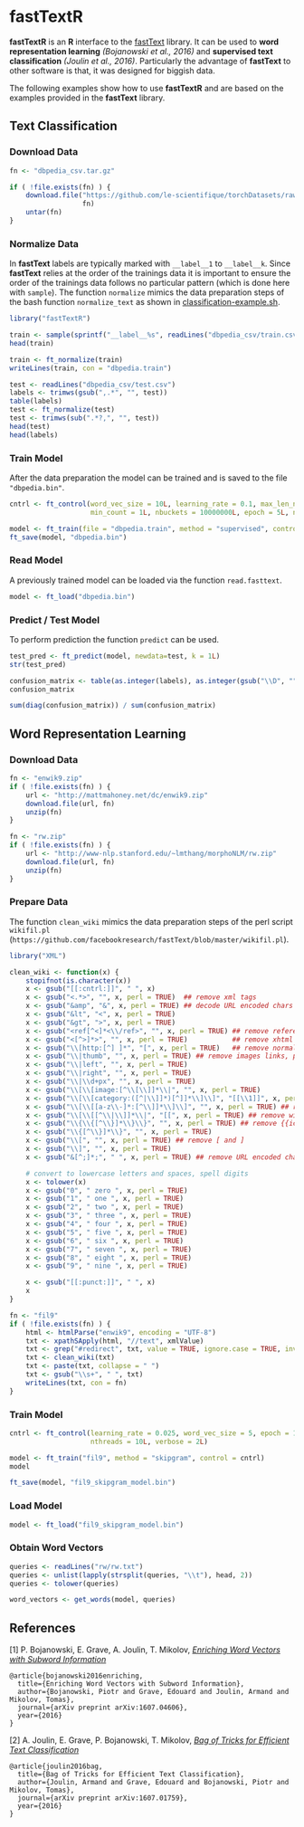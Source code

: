 # fastTextR

**fastTextR** is an **R** interface to the [fastText](https://github.com/facebookresearch/fastText)
library. It can be used to **word representation learning** *(Bojanowski et al., 2016)* and 
**supervised text classification** *(Joulin et al., 2016)*.
Particularly the advantage of **fastText** to other software is that, 
it was designed for biggish data.

The following examples show how to use **fastTextR** and are based on the
examples provided in the **fastText** library.

## Text Classification
### Download Data    
```r
fn <- "dbpedia_csv.tar.gz"

if ( !file.exists(fn) ) {
    download.file("https://github.com/le-scientifique/torchDatasets/raw/master/dbpedia_csv.tar.gz",
                  fn)
    untar(fn)
}
```

### Normalize Data
In **fastText** labels are typically marked with `__label__1` to `__label__k`.
Since **fastText** relies at the order of the trainings data it is important
to ensure the order of the trainings data follows no particular pattern
(which is done here with `sample`). The function `normalize` mimics
the data preparation steps of the bash function `normalize_text`
as shown in 
[classification-example.sh](https://github.com/facebookresearch/fastText/blob/master/classification-example.sh).

```r
library("fastTextR")

train <- sample(sprintf("__label__%s", readLines("dbpedia_csv/train.csv")))
head(train)

train <- ft_normalize(train)
writeLines(train, con = "dbpedia.train")

test <- readLines("dbpedia_csv/test.csv")
labels <- trimws(gsub(",.*", "", test))
table(labels)
test <- ft_normalize(test)
test <- trimws(sub(".*?,", "", test))
head(test)
head(labels)
```

### Train Model
After the data preparation the model can be trained and is saved to 
the file `"dbpedia.bin"`.
```r
cntrl <- ft_control(word_vec_size = 10L, learning_rate = 0.1, max_len_ngram = 2L, 
                    min_count = 1L, nbuckets = 10000000L, epoch = 5L, nthreads = 4L)

model <- ft_train(file = "dbpedia.train", method = "supervised", control = cntrl)
ft_save(model, "dbpedia.bin")
```

### Read Model
A previously trained model can be loaded via the function `read.fasttext`.
```r
model <- ft_load("dbpedia.bin")
```

### Predict / Test Model
To perform prediction the function `predict` can be used.
```r
test_pred <- ft_predict(model, newdata=test, k = 1L)
str(test_pred)

confusion_matrix <- table(as.integer(labels), as.integer(gsub("\\D", "", test_pred$label)))
confusion_matrix

sum(diag(confusion_matrix)) / sum(confusion_matrix)
```

## Word Representation Learning
### Download Data
```r
fn <- "enwik9.zip"
if ( !file.exists(fn) ) {
    url <- "http://mattmahoney.net/dc/enwik9.zip"
    download.file(url, fn)
    unzip(fn)
}

fn <- "rw.zip"
if ( !file.exists(fn) ) {
    url <- "http://www-nlp.stanford.edu/~lmthang/morphoNLM/rw.zip"
    download.file(url, fn)
    unzip(fn)
}
```

### Prepare Data
The function `clean_wiki` mimics the data preparation steps of the perl 
script `wikifil.pl` 
(`https://github.com/facebookresearch/fastText/blob/master/wikifil.pl`).
```r
library("XML")

clean_wiki <- function(x) {
    stopifnot(is.character(x))
    x <- gsub("[[:cntrl:]]", " ", x)
    x <- gsub("<.*>", "", x, perl = TRUE)  ## remove xml tags
    x <- gsub("&amp", "&", x, perl = TRUE) ## decode URL encoded chars
    x <- gsub("&lt", "<", x, perl = TRUE)
    x <- gsub("&gt", ">", x, perl = TRUE)
    x <- gsub("<ref[^<]*<\\/ref>", "", x, perl = TRUE) ## remove references <ref...> ... </ref>
    x <- gsub("<[^>]*>", "", x, perl = TRUE)           ## remove xhtml tags
    x <- gsub("\\[http:[^] ]*", "[", x, perl = TRUE)   ## remove normal url, preserve visible text
    x <- gsub("\\|thumb", "", x, perl = TRUE) ## remove images links, preserve caption
    x <- gsub("\\|left", "", x, perl = TRUE)
    x <- gsub("\\|right", "", x, perl = TRUE)
    x <- gsub("\\|\\d+px", "", x, perl = TRUE)
    x <- gsub("\\[\\[image:[^\\[\\]]*\\|", "", x, perl = TRUE)
    x <- gsub("\\[\\[category:([^|\\]]*)[^]]*\\]\\]", "[[\\1]]", x, perl = TRUE) ## show categories without markup
    x <- gsub("\\[\\[[a-z\\-]*:[^\\]]*\\]\\]", "", x, perl = TRUE) ## remove links to other languages
    x <- gsub("\\[\\[[^\\|\\]]*\\|", "[[", x, perl = TRUE) ## remove wiki url, preserve visible text
    x <- gsub("\\{\\{[^\\}]*\\}\\}", "", x, perl = TRUE) ## remove {{icons}} and {tables}
    x <- gsub("\\{[^\\}]*\\}", "", x, perl = TRUE)
    x <- gsub("\\[", "", x, perl = TRUE) ## remove [ and ]
    x <- gsub("\\]", "", x, perl = TRUE)
    x <- gsub("&[^;]*;", " ", x, perl = TRUE) ## remove URL encoded chars

    # convert to lowercase letters and spaces, spell digits
    x <- tolower(x)
    x <- gsub("0", " zero ", x, perl = TRUE)
    x <- gsub("1", " one ", x, perl = TRUE)
    x <- gsub("2", " two ", x, perl = TRUE)
    x <- gsub("3", " three ", x, perl = TRUE)
    x <- gsub("4", " four ", x, perl = TRUE)
    x <- gsub("5", " five ", x, perl = TRUE)
    x <- gsub("6", " six ", x, perl = TRUE)
    x <- gsub("7", " seven ", x, perl = TRUE)
    x <- gsub("8", " eight ", x, perl = TRUE)
    x <- gsub("9", " nine ", x, perl = TRUE)

    x <- gsub("[[:punct:]]", " ", x)
    x
}

fn <- "fil9"
if ( !file.exists(fn) ) {
    html <- htmlParse("enwik9", encoding = "UTF-8")
    txt <- xpathSApply(html, "//text", xmlValue) 
    txt <- grep("#redirect", txt, value = TRUE, ignore.case = TRUE, invert = TRUE)
    txt <- clean_wiki(txt)
    txt <- paste(txt, collapse = " ")
    txt <- gsub("\\s+", " ", txt)
    writeLines(txt, con = fn)
}
```

### Train Model
```r
cntrl <- ft_control(learning_rate = 0.025, word_vec_size = 5, epoch = 1, 
                    nthreads = 10L, verbose = 2L)

model <- ft_train("fil9", method = "skipgram", control = cntrl)
model

ft_save(model, "fil9_skipgram_model.bin")
```

### Load Model
```r
model <- ft_load("fil9_skipgram_model.bin")
```

### Obtain Word Vectors
```r
queries <- readLines("rw/rw.txt")
queries <- unlist(lapply(strsplit(queries, "\\t"), head, 2))
queries <- tolower(queries)

word_vectors <- get_words(model, queries)
```

## References

[1] P. Bojanowski, E. Grave, A. Joulin, T. Mikolov, [*Enriching Word Vectors with Subword Information*](https://arxiv.org/abs/1607.04606)

```
@article{bojanowski2016enriching,
  title={Enriching Word Vectors with Subword Information},
  author={Bojanowski, Piotr and Grave, Edouard and Joulin, Armand and Mikolov, Tomas},
  journal={arXiv preprint arXiv:1607.04606},
  year={2016}
}
```

[2] A. Joulin, E. Grave, P. Bojanowski, T. Mikolov, [*Bag of Tricks for Efficient Text Classification*](https://arxiv.org/abs/1607.01759)

```
@article{joulin2016bag,
  title={Bag of Tricks for Efficient Text Classification},
  author={Joulin, Armand and Grave, Edouard and Bojanowski, Piotr and Mikolov, Tomas},
  journal={arXiv preprint arXiv:1607.01759},
  year={2016}
}
```

